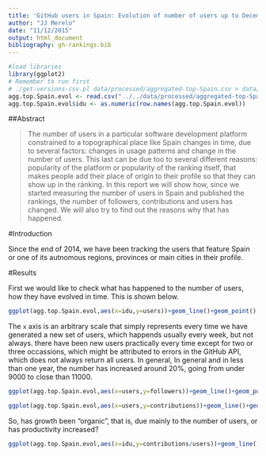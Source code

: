 ```yaml
---
title: 'GitHub users in Spain: Evolution of number of users up to December 2015'
author: "JJ Merelo"
date: "11/12/2015"
output: html_document
bibliography: gh-rankings.bib
---
```


```r

#load libraries
library(ggplot2)
# Remember to run first 
# ./get-versions-csv.pl data/processed/aggregated-top-Spain.csv > data/processed/aggregated-top-Spain-evol.csv
agg.top.Spain.evol <- read.csv("../../data/processed/aggregated-top-Spain-evol.csv",sep=';')
agg.top.Spain.evol$idu <- as.numeric(row.names(agg.top.Spain.evol))
```

##Abstract

>The number of users in a particular software development platform constrained to a topographical place like Spain changes in time, due to several factors: changes in usage patterns and change in the number of users. This last can be due too to several different reasons: popularity of the platform  or popularity of the ranking itself, that makes people add their place of origin to their profile so that they can show up in the ránking.
>In this report we will show how, since we started measuring the number of users in Spain and published the rankings, the number of followers, contributions and users has changed. We will also try to find out the reasons why that has happened.

#Introduction

Since the end of 2014, we have been tracking the users that feature Spain or one of its autnomous regions, provinces or main cities in their profile.

#Results

First we would like to check what has happened to the number of users, how they have evolved in time. This is shown below.

```r
ggplot(agg.top.Spain.evol,aes(x=idu,y=users))+geom_line()+geom_point()
```

The `x` axis is an arbitrary scale that simply represents every time we have generated a new set of users, which happends usually every week, but not always. there have been new users practically every time except for two or three occassions, which might be attributed to errors in the GitHub API, which does not always return all users. In general, In general and in less than one year, the number has increased around 20%, going from under 9000 to close than 11000.


```r
ggplot(agg.top.Spain.evol,aes(x=users,y=followers))+geom_line()+geom_point()
```

```r
ggplot(agg.top.Spain.evol,aes(x=users,y=contributions))+geom_line()+geom_point()
```

So, has growth been "organic", that is, due mainly to the number of users, or has productivity increased?
```r
ggplot(agg.top.Spain.evol,aes(x=idu,y=contributions/users))+geom_line()+geom_point()
```
